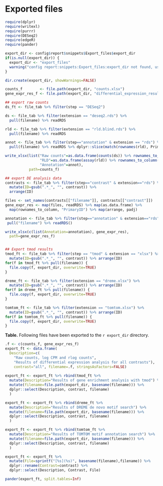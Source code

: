 # Exported files

```r
require(dplyr)
require(writexl)
require(purrr)
require(DESeq2)
require(edgeR)
require(pander)

export_dir <- config$report$snippets$Export_files$export_dir
if(is.null(export_dir)) {
  export_dir <- "export_files"
  warning("config report:snippets:Export_files:export_dir not found, using export_files/")
}

dir.create(export_dir, showWarnings=FALSE)

counts_f        <- file.path(export_dir, "counts.xlsx")
gene_expr_res_f <- file.path(export_dir, "differential_expression_results.xlsx")
```





```r
## export raw counts
ds_ft <- file_tab %>% filter(step == "DESeq2")

ds <- file_tab %>% filter(extension == "deseq2.rds") %>% 
  pull(filename) %>% readRDS

rld <- file_tab %>% filter(extension == "rld.blind.rds") %>% 
  pull(filename) %>% readRDS

annot <- file_tab %>% filter(step=="annotation" & extension == "rds") %>% 
  pull(filename) %>% readRDS %>% dplyr::slice(match(rownames(rld), PrimaryID))

write_xlsx(list("Raw counts"=as.data.frame(counts(ds)) %>% rownames_to_column("PrimaryID"), 
                "RLD"=as.data.frame(assay(rld)) %>% rownames_to_column("PrimaryID"),
                "Annotation"=annot),
           path=counts_f)

## export DE analysis data
contrasts <- file_tab %>% filter(step=="contrast" & extension=="rds") %>%
  mutate(ID=gsub(".*_", "", contrast)) %>%
  arrange(ID)

files <- set_names(contrasts[["filename"]], contrasts[["contrast"]])
gene_expr_res <- map(files, readRDS) %>% map(as.data.frame) %>%
  map(rownames_to_column, "PrimaryID") %>% map(arrange, padj)

annotation <- file_tab %>% filter(step=="annotation" & extension=="rds") %>%
 pull("filename") %>% readRDS()

write_xlsx(c(list(Annotation=annotation), gene_expr_res), 
  path=gene_expr_res_f)


## Export tmod results
tmod_ft <- file_tab %>% filter(step == "tmod" & extension == "xlsx") %>%
  mutate(ID=gsub(".*_", "", contrast)) %>% arrange(ID)
for(f in tmod_ft %>% pull(filename)) {
  file.copy(f, export_dir, overwrite=TRUE)
}

dreme_ft <- file_tab %>% filter(extension == "dreme.xlsx") %>%
  mutate(ID=gsub(".*_", "", contrast)) %>% arrange(ID)
for(f in dreme_ft %>% pull(filename)) {
  file.copy(f, export_dir, overwrite=TRUE)
}

tomtom_ft <- file_tab %>% filter(extension == "tomtom.xlsx") %>%
  mutate(ID=gsub(".*_", "", contrast)) %>% arrange(ID)
for(f in tomtom_ft %>% pull(filename)) {
  file.copy(f, export_dir, overwrite=TRUE)
}


```

**Table.** Following files have been exported to the `r export_dir` directory.

```r
.f <- c(counts_f, gene_expr_res_f)
export_ft <- data.frame(
  Description=c(
    "Raw counts, log CPM and rlog counts",
    "Results of differential expression analysis for all contrasts"),
    contrast="all", filename=.f, stringsAsFactors=FALSE)
     
export_ft <- export_ft %>% rbind(tmod_ft %>%
  mutate(Description="Results of gene enrichment analysis with tmod") %>%
  mutate(filename=file.path(export_dir, basename(filename))) %>%
  dplyr::select(Description, contrast, filename)
  )

export_ft <- export_ft %>% rbind(dreme_ft %>%
  mutate(Description="Results of DREME de novo motif search") %>%
  mutate(filename=file.path(export_dir, basename(filename))) %>%
  dplyr::select(Description, contrast, filename)
  )

export_ft <- export_ft %>% rbind(tomtom_ft %>%
  mutate(Description="Results of TOMTOM motif annotation search") %>%
  mutate(filename=file.path(export_dir, basename(filename))) %>%
  dplyr::select(Description, contrast, filename)
  )

export_ft <- export_ft %>% 
  mutate(File=sprintf("[%s](%s)", basename(filename),filename)) %>%
  dplyr::rename(Contrast=contrast) %>%
  dplyr::select(Description, Contrast, File)

pander(export_ft, split.tables=Inf)
```



